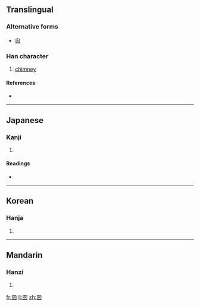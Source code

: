{{also|囪}}
==Translingual==

===Alternative forms===
*[[囪]]

===Han character===
{{Han char|rn=31|rad=囗|as=04|sn=7|four=|canj=竹田弓戈 (HWNI)}}

# [[chimney]]

====References====
* {{Han ref|kx=0217.251|dkj=04710|hdz=10715.060|uh=56F1|ud=22257}}

----

==Japanese==

===Kanji===
{{ja-kanji|grade=|rs=囗04}}

# {{defn|Japanese}}

====Readings====
* {{ja-readings|on=[[そう]] (sō), [[す]] (su)|kun=[[てんまど]] (temmado), [[まど]] (mado), [[けむだし]] (kemudashi)}}

----

==Korean==

===Hanja===
{{ko-hanja|hangeul=[[총]], [[창]]|rv=chong, chang|mr=ch'ong, ch'ang}}

# {{defn|Korean}}

----

==Mandarin==

===Hanzi===
{{cmn-hanzi|tra=囪|pin=[[cōng]] ([[cong1]])|wg=ts'ung<sup>1</sup>}}

# {{defn|Mandarin}}

[[fr:囱]]
[[li:囱]]
[[zh:囱]]
